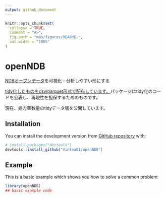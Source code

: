 ```yaml
---
output: github_document
---
```


<!-- README.md is generated from README.Rmd. Please edit that file -->

```r
knitr::opts_chunk$set(
  collapse = TRUE,
  comment = "#>",
  fig.path = "man/figures/README-",
  out.width = "100%"
)
```

# openNDB

<!-- badges: start -->
<!-- badges: end -->

[NDBオープンデータ](https://www.mhlw.go.jp/stf/seisakunitsuite/bunya/0000177182.html)を可視化・分析しやすい形にする

[tidy化したものをcsv/parquet形式で配布しています。](https://github.com/Vintea01/openNDB/tree/master/NDBdata)パッケージはtidy化のコードを公表し、再現性を担保するためのものです。

現在、処方薬数量のtidyデータ版を公開しています。

## Installation

<!--  
You can install the released version of openNDB from [CRAN](https://CRAN.R-project.org) with:

``` r
install.packages("openNDB")

```
-->

You can install the development version from [GitHub repository](https://github.com/Vintea01/openNDB) with:

``` r
# install.packages("devtools")
devtools::install_github("Vintea01/openNDB")
```
## Example

This is a basic example which shows you how to solve a common problem:

```r
library(openNDB)
## basic example code
```
